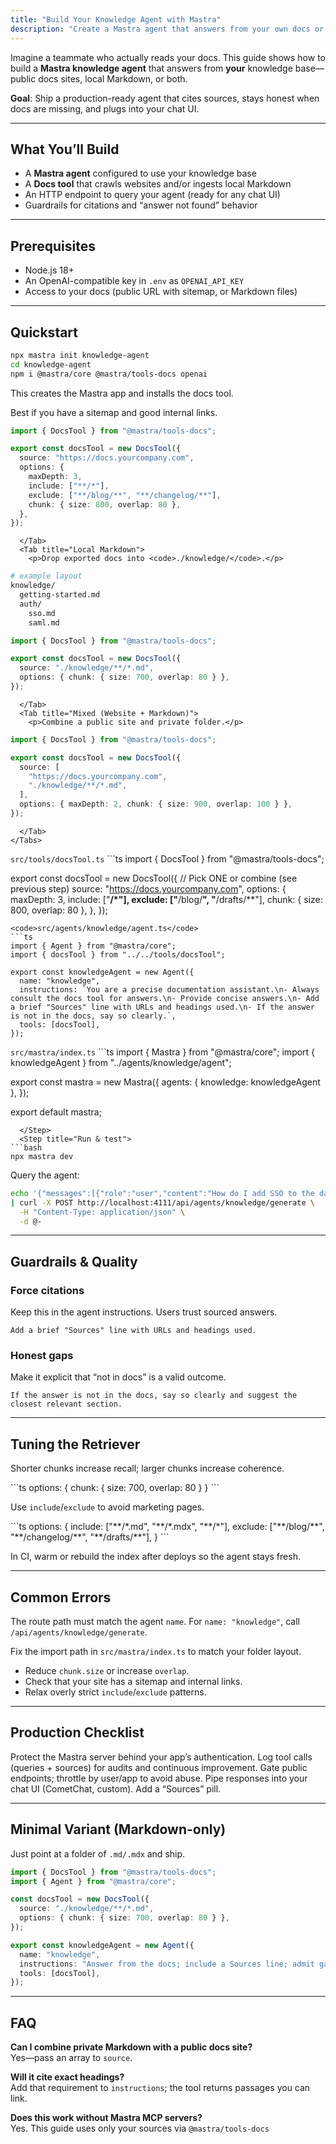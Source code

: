 ```yaml
---
title: "Build Your Knowledge Agent with Mastra"
description: "Create a Mastra agent that answers from your own docs or knowledge base—crawl websites, ingest local Markdown, or mix sources."
---
```



Imagine a teammate who actually reads your docs. This guide shows how to build a **Mastra knowledge agent** that answers from **your** knowledge base—public docs sites, local Markdown, or both.

<Callout>
<b>Goal</b>: Ship a production-ready agent that cites sources, stays honest when docs are missing, and plugs into your chat UI.
</Callout>

---

## What You’ll Build

- A **Mastra agent** configured to use your knowledge base  
- A **Docs tool** that crawls websites and/or ingests local Markdown  
- An HTTP endpoint to query your agent (ready for any chat UI)  
- Guardrails for citations and “answer not found” behavior

---

## Prerequisites

- Node.js 18+  
- An OpenAI-compatible key in `.env` as `OPENAI_API_KEY`  
- Access to your docs (public URL with sitemap, or Markdown files)

---

## Quickstart

<Steps>
  <Step title="Scaffold the project">

```bash
npx mastra init knowledge-agent
cd knowledge-agent
npm i @mastra/core @mastra/tools-docs openai
```
This creates the Mastra app and installs the docs tool.
  </Step>
  <Step title="Choose your content source">
    <Tabs>
      <Tab title="Public Docs Website">
        <p>Best if you have a sitemap and good internal links.</p>
```ts
import { DocsTool } from "@mastra/tools-docs";

export const docsTool = new DocsTool({
  source: "https://docs.yourcompany.com",
  options: {
    maxDepth: 3,
    include: ["**/*"],
    exclude: ["**/blog/**", "**/changelog/**"],
    chunk: { size: 800, overlap: 80 },
  },
});
```
      </Tab>
      <Tab title="Local Markdown">
        <p>Drop exported docs into <code>./knowledge/</code>.</p>
```bash
# example layout
knowledge/
  getting-started.md
  auth/
    sso.md
    saml.md
```
```ts
import { DocsTool } from "@mastra/tools-docs";

export const docsTool = new DocsTool({
  source: "./knowledge/**/*.md",
  options: { chunk: { size: 700, overlap: 80 } },
});
```
      </Tab>
      <Tab title="Mixed (Website + Markdown)">
        <p>Combine a public site and private folder.</p>
```ts
import { DocsTool } from "@mastra/tools-docs";

export const docsTool = new DocsTool({
  source: [
    "https://docs.yourcompany.com",
    "./knowledge/**/*.md",
  ],
  options: { maxDepth: 2, chunk: { size: 900, overlap: 100 } },
});
```
      </Tab>
    </Tabs>
  </Step>
  <Step title="Create the agent & tool">
<code>src/tools/docsTool.ts</code>
```ts
import { DocsTool } from "@mastra/tools-docs";

export const docsTool = new DocsTool({
  // Pick ONE or combine (see previous step)
  source: "https://docs.yourcompany.com",
  options: {
    maxDepth: 3,
    include: ["**/*"],
    exclude: ["**/blog/**", "**/drafts/**"],
    chunk: { size: 800, overlap: 80 },
  },
});
```
<code>src/agents/knowledge/agent.ts</code>
```ts
import { Agent } from "@mastra/core";
import { docsTool } from "../../tools/docsTool";

export const knowledgeAgent = new Agent({
  name: "knowledge",
  instructions: `You are a precise documentation assistant.\n- Always consult the docs tool for answers.\n- Provide concise answers.\n- Add a brief "Sources" line with URLs and headings used.\n- If the answer is not in the docs, say so clearly.`,
  tools: [docsTool],
});
```
  </Step>
  <Step title="Register the agent">
<code>src/mastra/index.ts</code>
```ts
import { Mastra } from "@mastra/core";
import { knowledgeAgent } from "../agents/knowledge/agent";

export const mastra = new Mastra({
  agents: { knowledge: knowledgeAgent },
});

export default mastra;
```
  </Step>
  <Step title="Run & test">
```bash
npx mastra dev
```
Query the agent:
```bash
echo '{"messages":[{"role":"user","content":"How do I add SSO to the dashboard?"}]}' \
| curl -X POST http://localhost:4111/api/agents/knowledge/generate \
  -H "Content-Type: application/json" \
  -d @- 
```
  </Step>
</Steps>

---

## Guardrails & Quality

<Columns cols={2} className="gap-6">
  <div>
    <h3>Force citations</h3>
    <p>Keep this in the agent instructions. Users trust sourced answers.</p>
    <pre><code className="language-text">Add a brief "Sources" line with URLs and headings used.</code></pre>
  </div>
  <div>
    <h3>Honest gaps</h3>
    <p>Make it explicit that “not in docs” is a valid outcome.</p>
    <pre><code className="language-text">If the answer is not in the docs, say so clearly and suggest the closest relevant section.</code></pre>
  </div>
</Columns>

---

## Tuning the Retriever

<AccordionGroup>
  <Accordion title="Chunk size & overlap">
    <p>Shorter chunks increase recall; larger chunks increase coherence.</p>
```ts
options: { chunk: { size: 700, overlap: 80 } }
```
  </Accordion>
  <Accordion title="Scoping the crawl">
    <p>Use <code>include</code>/<code>exclude</code> to avoid marketing pages.</p>
```ts
options: {
  include: ["**/*.md", "**/*.mdx", "**/*"],
  exclude: ["**/blog/**", "**/changelog/**", "**/drafts/**"],
}
```
  </Accordion>
  <Accordion title="Re-ingestion strategy">
    <p>In CI, warm or rebuild the index after deploys so the agent stays fresh.</p>
  </Accordion>
</AccordionGroup>

---

## Common Errors

<AccordionGroup>
  <Accordion title='404: "Agent with name ... not found"'>
    <p>The route path must match the agent <code>name</code>. For <code>name: "knowledge"</code>, call <code>/api/agents/knowledge/generate</code>.</p>
  </Accordion>
  <Accordion title='Rollup: "Could not resolve ../agents/knowledge/agent"'>
    <p>Fix the import path in <code>src/mastra/index.ts</code> to match your folder layout.</p>
  </Accordion>
  <Accordion title="Empty or low-quality answers">
    <ul>
      <li>Reduce <code>chunk.size</code> or increase <code>overlap</code>.</li>
      <li>Check that your site has a sitemap and internal links.</li>
      <li>Relax overly strict <code>include</code>/<code>exclude</code> patterns.</li>
    </ul>
  </Accordion>
</AccordionGroup>

---

## Production Checklist

<CardGroup>
  <Card title="Auth" href="#">
    Protect the Mastra server behind your app’s authentication.
  </Card>
  <Card title="Observability" href="#">
    Log tool calls (queries + sources) for audits and continuous improvement.
  </Card>
  <Card title="Rate limiting" href="#">
    Gate public endpoints; throttle by user/app to avoid abuse.
  </Card>
  <Card title="UI integration" href="#">
    Pipe responses into your chat UI (CometChat, custom). Add a “Sources” pill.
  </Card>
</CardGroup>

---

## Minimal Variant (Markdown-only)

<Callout>
Just point at a folder of <code>.md/.mdx</code> and ship.
</Callout>

```ts
import { DocsTool } from "@mastra/tools-docs";
import { Agent } from "@mastra/core";

const docsTool = new DocsTool({
  source: "./knowledge/**/*.md",
  options: { chunk: { size: 700, overlap: 80 } },
});

export const knowledgeAgent = new Agent({
  name: "knowledge",
  instructions: "Answer from the docs; include a Sources line; admit gaps.",
  tools: [docsTool],
});
```

---

## FAQ

**Can I combine private Markdown with a public docs site?**  
Yes—pass an array to <code>source</code>.

**Will it cite exact headings?**  
Add that requirement to <code>instructions</code>; the tool returns passages you can link.

**Does this work without Mastra MCP servers?**  
Yes. This guide uses only your sources via <code>@mastra/tools-docs</code>
